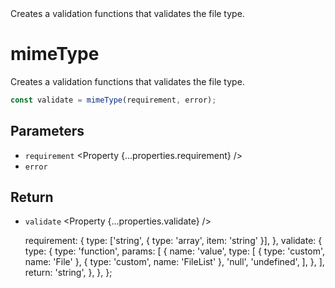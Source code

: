 
<Title>mimeType</Title>
<Description>
  Creates a validation functions that validates the file type.
</Description>

# mimeType

Creates a validation functions that validates the file type.

```ts
const validate = mimeType(requirement, error);
```

## Parameters

- `requirement` <Property {...properties.requirement} />
- `error` <Property type="string" />

## Return

- `validate` <Property {...properties.validate} />

  requirement: {
    type: ['string', { type: 'array', item: 'string' }],
  },
  validate: {
    type: {
      type: 'function',
      params: [
        {
          name: 'value',
          type: [
            { type: 'custom', name: 'File' },
            { type: 'custom', name: 'FileList' },
            'null',
            'undefined',
          ],
        },
      ],
      return: 'string',
    },
  },
};
